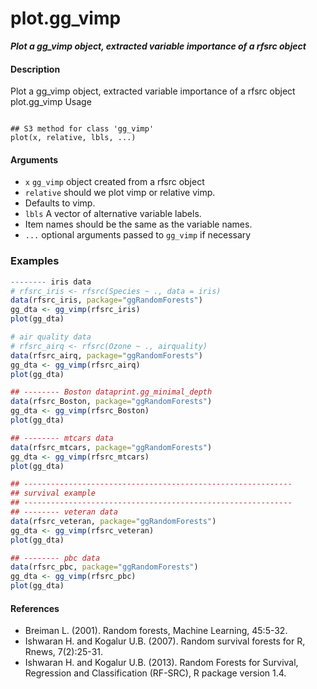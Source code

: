 plot.gg_vimp
=============
***Plot a gg_vimp object, extracted variable importance of a rfsrc object***

#### Description
Plot a gg_vimp object, extracted variable importance of a rfsrc object
plot.gg_vimp
Usage
<pre><code>
## S3 method for class 'gg_vimp'
plot(x, relative, lbls, ...)
</code></pre>

#### Arguments
* ``x`` ``gg_vimp`` object created from a rfsrc object
* ``relative`` should we plot vimp or relative vimp. 
 - Defaults to vimp.
* ``lbls`` A vector of alternative variable labels. 
 - Item names should be the same as the variable names.
* ``...`` optional arguments passed to ``gg_vimp`` if necessary

### Examples
```r
-------- iris data
# rfsrc_iris <- rfsrc(Species ~ ., data = iris)
data(rfsrc_iris, package="ggRandomForests")
gg_dta <- gg_vimp(rfsrc_iris)
plot(gg_dta)
```
```r
# air quality data
# rfsrc_airq <- rfsrc(Ozone ~ ., airquality)
data(rfsrc_airq, package="ggRandomForests")
gg_dta <- gg_vimp(rfsrc_airq)
plot(gg_dta)
```

```r
## -------- Boston dataprint.gg_minimal_depth
data(rfsrc_Boston, package="ggRandomForests")
gg_dta <- gg_vimp(rfsrc_Boston)
plot(gg_dta)
```

```r
## -------- mtcars data
data(rfsrc_mtcars, package="ggRandomForests")
gg_dta <- gg_vimp(rfsrc_mtcars)
plot(gg_dta)
```

```r
## ------------------------------------------------------------
## survival example
## ------------------------------------------------------------
## -------- veteran data
data(rfsrc_veteran, package="ggRandomForests")
gg_dta <- gg_vimp(rfsrc_veteran)
plot(gg_dta)
```
```r
## -------- pbc data
data(rfsrc_pbc, package="ggRandomForests")
gg_dta <- gg_vimp(rfsrc_pbc)
plot(gg_dta)
```

#### References
* Breiman L. (2001). Random forests, Machine Learning, 45:5-32.
* Ishwaran H. and Kogalur U.B. (2007). Random survival forests for R, Rnews, 7(2):25-31.
* Ishwaran H. and Kogalur U.B. (2013). Random Forests for Survival, Regression and Classification (RF-SRC), R package version 1.4.
